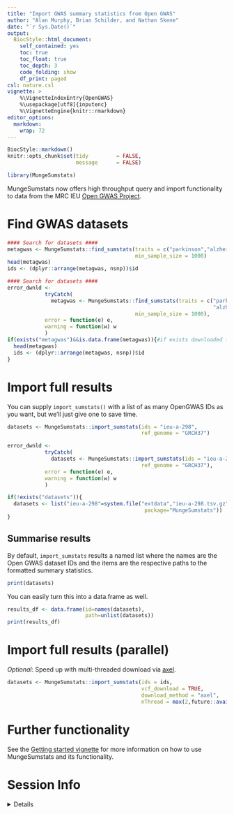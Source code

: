 ```yaml
---
title: "Import GWAS summary statistics from Open GWAS"
author: "Alan Murphy, Brian Schilder, and Nathan Skene"
date: "`r Sys.Date()`"
output:
  BiocStyle::html_document:
    self_contained: yes
    toc: true
    toc_float: true
    toc_depth: 3
    code_folding: show
    df_print: paged
csl: nature.csl
vignette: >
    %\VignetteIndexEntry{OpenGWAS} 
    %\usepackage[utf8]{inputenc}
    %\VignetteEngine{knitr::rmarkdown}  
editor_options: 
  markdown: 
    wrap: 72
---
```


```r
BiocStyle::markdown()
knitr::opts_chunk$set(tidy         = FALSE,
                      message      = FALSE)
```

```r
library(MungeSumstats)
```

MungeSumstats now offers high throughput query and import functionality to data 
from the MRC IEU [Open GWAS Project](https://gwas.mrcieu.ac.uk/).


# Find GWAS datasets 

```r
#### Search for datasets ####
metagwas <- MungeSumstats::find_sumstats(traits = c("parkinson","alzheimer"), 
                                         min_sample_size = 1000)
head(metagwas)
ids <- (dplyr::arrange(metagwas, nsnp))$id  
```

```r
#### Search for datasets ####
error_dwnld <-
            tryCatch(
              metagwas <- MungeSumstats::find_sumstats(traits = c("parkinson",
                                                                  "alzheimer"), 
                                         min_sample_size = 1000),
            error = function(e) e,
            warning = function(w) w
            )
if(exists("metagwas")&&is.data.frame(metagwas)){#if exists downloaded fine
  head(metagwas)
  ids <- (dplyr::arrange(metagwas, nsnp))$id  
}
```

# Import full results

You can supply `import_sumstats()` with a list of as many OpenGWAS IDs as you 
want, but we'll just give one to save time. 

```r
datasets <- MungeSumstats::import_sumstats(ids = "ieu-a-298",
                                           ref_genome = "GRCH37")
```

```r
error_dwnld <-
            tryCatch(
              datasets <- MungeSumstats::import_sumstats(ids = "ieu-a-298",
                                           ref_genome = "GRCH37"),
            error = function(e) e,
            warning = function(w) w
            )

if(!exists("datasets")){
  datasets <- list("ieu-a-298"=system.file("extdata","ieu-a-298.tsv.gz",
                                            package="MungeSumstats"))
}
```

## Summarise results 

By default, `import_sumstats` results a named list where the names are the Open 
GWAS dataset IDs and the items are the respective paths to the formatted summary
statistics.

```r
print(datasets)
```

You can easily turn this into a data.frame as well. 

```r
results_df <- data.frame(id=names(datasets), 
                         path=unlist(datasets))
print(results_df)
```




# Import full results (parallel)

*Optional*: Speed up with multi-threaded download via [axel](https://github.com/axel-download-accelerator/axel).  

```r
datasets <- MungeSumstats::import_sumstats(ids = ids, 
                                           vcf_download = TRUE, 
                                           download_method = "axel", 
                                           nThread = max(2,future::availableCores()-2))
```

# Further functionality

See the [Getting started vignette](https://neurogenomics.github.io/MungeSumstats/articles/MungeSumstats.html)
for more information on how to use MungeSumstats and its functionality.


# Session Info

<details>

```r
utils::sessionInfo()
```

</details>
